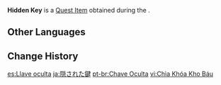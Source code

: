 {{Item Infobox
|id           = 100175
|type         = Quest Items
|description  = A key that once belonged to the Fatui. Just like all other keys, each respond to a door.
|source1      = Given during [[Chasing Shadows]]
|image        = Item Black Key.png
}}
'''Hidden Key''' is a [[Quest Item]] obtained during the {{Quest|Chasing Shadows}}.

==Other Languages==
{{Other Languages
|default_hidden = 1
|en      = Hidden Key
|zhs     = 秘藏的钥匙
|zhs_rm  = Mì Cáng de Yàoshi
|zht     = 秘藏的鑰匙
|zht_rm  = Mì Cáng de Yàoshi
|ja      = 隠された鍵
|ja_rm   = Kakusareta Kagi
|ko      = {{tt|은밀|隱密}}히 {{tt|보관|保管}}된 {{tt|열쇠|鑰匙}}
|es      = Llave oculta
|fr      = Clé secrète
|ru      = Спрятанный ключ
|th      = Hidden Key
|vi      = Chìa Khóa Kho Báu
|de      = Geheimer Schlüssel
|id      = Kunci Tersembunyi
|pt      = Chave Oculta
|tr      = Saklı Anahtar
|it      = Chiave nascosta
}}

==Change History==
{{Change History|1.0}}

[[es:Llave oculta]]
[[ja:隠された鍵]]
[[pt-br:Chave Oculta]]
[[vi:Chìa Khóa Kho Báu]]